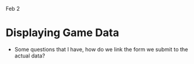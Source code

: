 Feb 2

# Displaying Game Data
- Some questions that I have, how do we link the form we submit to the actual data?